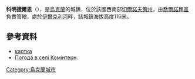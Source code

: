 {{coord|49|48|19|N|32|25|6|E|scale:30000_region:UA|display=title}}

'''科明捷爾恩'''（{{lang-uk|Привітне}}），是[[烏克蘭|烏克蘭]]的城鎮，位於該國西南部[[切爾諾夫策州|切爾諾夫策州]]，由[[喬爾諾拜區|喬爾諾拜區]]負責管轄，處於[[伊爾克利河_(第聶伯河支流)|伊爾克利河]]畔，該城鎮海拔高度116米。

==參考資料==
*[http://gska2.rada.gov.ua/pls/z7502/A005?rdat1=26.07.2009&rf7571=38656 картка]{{dead link|date=2018年4月 |bot=InternetArchiveBot |fix-attempted=yes }}
* [http://weather.in.ua/ua/cherkasskaja/11245 Погода в селі Комінтерн].

{{Ukraine-geo-stub}}
[[Category:烏克蘭城市|Category:烏克蘭城市]]